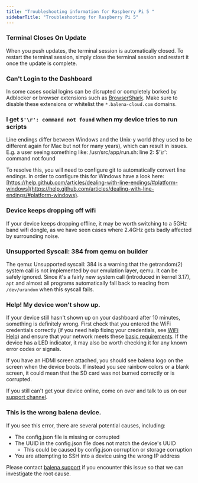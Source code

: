 ---
title: "Troubleshooting information for Raspberry Pi 5 "
sidebarTitle: "Troubleshooting for Raspberry Pi 5"
---
### Terminal Closes On Update 

When you push updates, the terminal session is automatically closed. To restart the terminal session, simply close the terminal session and restart it once the update is complete.

### Can't Login to the Dashboard 

In some cases social logins can be disrupted or completely borked by Adblocker or browser extensions such as [BrowserShark](https://chrome.google.com/webstore/detail/browsershark/jhbjnipjccjloncefdoknhicbnbjaefh?hl=en). Make sure to disable these extensions or whitelist the `*.balena-cloud.com` domains.

### I get `$'\r': command not found` when my device tries to run scripts 
Line endings differ between Windows and the Unix-y world (they used to be different again for Mac but not for many years), which can result in issues. E.g. a user seeing something like: /usr/src/app/run.sh: line 2: $'\\r': command not found

To resolve this, you will need to configure git to automatically convert line endings. In order to configure this for Windows have a look here: [https://help.github.com/articles/dealing-with-line-endings/#platform-windows](https://help.github.com/articles/dealing-with-line-endings/#platform-windows).

### Device keeps dropping off wifi

If your device keeps dropping offline, it may be worth switching to a 5GHz band wifi dongle, as we have seen cases where 2.4GHz gets badly affected by surrounding noise.

### Unsupported Syscall: 384 from qemu on builder 
The qemu: Unsupported syscall: 384 is a warning that the getrandom(2) system call is not implemented by our emulation layer, qemu. It can be safely ignored. Since it's a fairly new system call (introduced in kernel 3.17), `apt` and almost all programs automatically fall back to reading from `/dev/urandom` when this syscall fails.

### Help! My device won't show up.

If your device still hasn't shown up on your dashboard after 10 minutes, something is definitely wrong. First check that you entered the WiFi credentials correctly (if you need help fixing your credentials, see [WiFi Help](https://docs.balena.io/reference/OS/network/2.x/#wifi-setup)) and ensure that your network meets these [basic requirements](https://docs.balena.io/reference/OS/network/2.x/#network-requirements). If the device has a LED indicator, it may also be worth checking it for any known error codes or signals.

If you have an HDMI screen attached, you should see balena logo on the screen when the device boots. If instead you see rainbow colors or a blank screen, it could mean that the SD card was not burned correctly or is corrupted.

If you still can't get your device online, come on over and talk to us on our [support channel](https://docs.balena.io/support/).

### This is the wrong balena device. 

If you see this error, there are several potential causes, including:

- The config.json file is missing or corrupted
- The UUID in the config.json file does not match the device's UUID
	- This could be caused by config.json corruption or storage corruption
- You are attempting to SSH into a device using the wrong IP address

Please contact [balena support](https://docs.balena.io/support/) if you encounter this issue so that we can investigate the root cause.